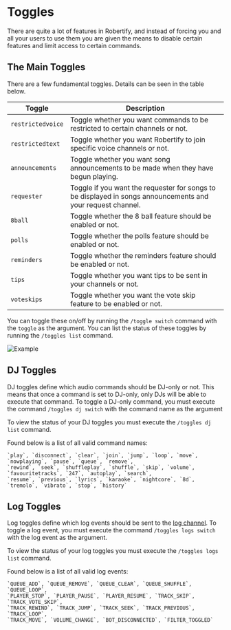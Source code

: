 
# Toggles

There are quite a lot of features in Robertify, and instead of forcing you and all your users to use them you are given
the means to disable certain features and limit access to certain commands.

## The Main Toggles

There are a few fundamental toggles. Details can be seen in the table below.

| Toggle            | Description                                                                                                 |
|-------------------|-------------------------------------------------------------------------------------------------------------|
| `restrictedvoice` | Toggle whether you want commands to be restricted to certain channels or not.                               |
| `restrictedtext`  | Toggle whether you want Robertify to join specific voice channels or not.                                   |
| `announcements`   | Toggle whether you want song announcements to be made when they have begun playing.                         |
| `requester`       | Toggle if you want the requester for songs to be displayed in songs announcements and your request channel. |
| `8ball`           | Toggle whether the 8 ball feature should be enabled or not.                                                 |
| `polls`           | Toggle whether the polls feature should be enabled or not.                                                  |
| `reminders`       | Toggle whether the reminders feature should be enabled or not.                                              |
| `tips`            | Toggle whether you want tips to be sent in your channels or not.                                            |
| `voteskips`       | Toggle whether you want the vote skip feature to be enabled or not.                                         |

You can toggle these on/off by running the `/toggle switch` command with the `toggle` as the argument.
You can list the status of these toggles by running the `/toggles list` command.

![Example](https://i.imgur.com/PPNthfm.gif)

## DJ Toggles

DJ toggles define which audio commands should be DJ-only or not. This means that once a command is set to DJ-only, only DJs
will be able to execute that command. To toggle a DJ-only command, you must execute the command `/toggles dj switch` with the command
name as the argument

To view the status of your DJ toggles you must execute the `/toggles dj list` command.

<Callout type='info'>
    Found below is a list of all valid command names:

    `play`, `disconnect`, `clear`, `join`, `jump`, `loop`, `move`, `nowplaying`, `pause`, `queue`, `remove`,
    `rewind`, `seek`, `shuffleplay`, `shuffle`, `skip`, `volume`, `favouritetracks`, `247`, `autoplay`, `search`,
    `resume`, `previous`, `lyrics`, `karaoke`, `nightcore`, `8d`, `tremolo`, `vibrato`, `stop`, `history`
</Callout>

## Log Toggles

Log toggles define which log events should be sent to the [log channel](/docs/logs). To toggle a log event, you must execute
the command `/toggles logs switch` with the log event as the argument.

To view the status of your log toggles you must execute the `/toggles logs list` command.

<Callout type='info'>
    Found below is a list of all valid log events:

    `QUEUE_ADD`, `QUEUE_REMOVE`, `QUEUE_CLEAR`, `QUEUE_SHUFFLE`, `QUEUE_LOOP`,
    `PLAYER_STOP`, `PLAYER_PAUSE`, `PLAYER_RESUME`, `TRACK_SKIP`, `TRACK_VOTE_SKIP`,
    `TRACK_REWIND`, `TRACK_JUMP`, `TRACK_SEEK`, `TRACK_PREVIOUS`, `TRACK_LOOP`,
    `TRACK_MOVE`, `VOLUME_CHANGE`, `BOT_DISCONNECTED`, `FILTER_TOGGLED`
</Callout>